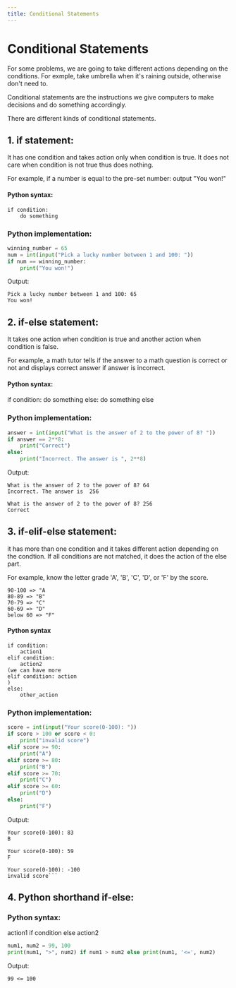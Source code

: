 ---
title: Conditional Statements
---

# Conditional Statements
For some problems, we are going to take different actions depending on the conditions. 
For exmple, take umbrella when it's raining outside, otherwise don't need to.

Conditional statements are the instructions we give computers to make decisions and do something accordingly.

There are different kinds of conditional statements.
## 1. if statement:
It has one condition and takes action only when condition is true. It does not care when condition is 
not true thus does nothing.
   
For example, 
if a number is equal to the pre-set number:
     output "You won!"

#### Python syntax:
``` 
if condition:
    do something
```
### Python implementation:
```Python
winning_number = 65
num = int(input("Pick a lucky number between 1 and 100: "))
if num == winning_number:
    print("You won!")
```
Output:
```
Pick a lucky number between 1 and 100: 65
You won!
```

## 2. if-else statement:
It takes one action when condition is true and another action when condition is false.

For example, a math tutor tells if the answer to a math question is correct or not and displays correct answer if answer is incorrect.

#### Python syntax:
if condition:
    do something
else:
    do something else

### Python implementation:
```Python
answer = int(input("What is the answer of 2 to the power of 8? "))
if answer == 2**8:
    print("Correct")
else:
    print("Incorrect. The answer is ", 2**8)
```
Output:
```
What is the answer of 2 to the power of 8? 64
Incorrect. The answer is  256
```
```
What is the answer of 2 to the power of 8? 256
Correct
```

## 3. if-elif-else statement:
it has more than one condition and it takes different action depending on the condtion. If all conditions are not matched, it does the action of the else part.

For example, know the letter grade 'A', 'B', 'C', 'D', or 'F' by the score. 
```
90-100 => "A
80-89 => "B"
70-79 => "C"
60-69 => "D"
below 60 => "F"
```

#### Python syntax
```
if condition:
    action1
elif condition:
    action2
(we can have more 
elif condition: action
)
else:
    other_action
```

### Python implementation:
```Python
score = int(input("Your score(0-100): "))
if score > 100 or score < 0:
    print("invalid score")
elif score >= 90:
    print("A")
elif score >= 80:
    print("B")
elif score >= 70:
    print("C")
elif score >= 60:
    print("D")
else:
    print("F")
```
Output:
```
Your score(0-100): 83
B
```

```
Your score(0-100): 59
F
```

```
Your score(0-100): -100
invalid score```
```
 
## 4. Python shorthand if-else:

### Python syntax:
action1 if condition else action2

```Python
num1, num2 = 99, 100
print(num1, ">", num2) if num1 > num2 else print(num1, '<=', num2)
```
Output:
```
99 <= 100
```
